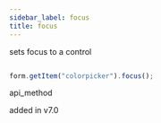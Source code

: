 ```yaml
---
sidebar_label: focus
title: focus
---
```



          


<Short>
 sets focus to a control






</Short>


~~~js

form.getItem("colorpicker").focus();


~~~
 api_method

<Descr>



</Descr>


 added in v7.0
